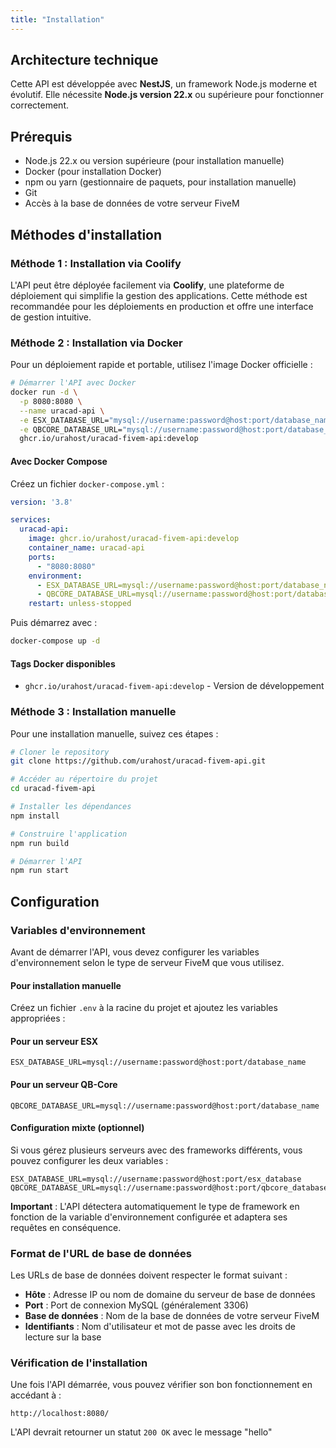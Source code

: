 ```yaml
---
title: "Installation"
---
```


## Architecture technique

Cette API est développée avec **NestJS**, un framework Node.js moderne et évolutif. Elle nécessite **Node.js version 22.x** ou supérieure pour fonctionner correctement.

## Prérequis

- Node.js 22.x ou version supérieure (pour installation manuelle)
- Docker (pour installation Docker)
- npm ou yarn (gestionnaire de paquets, pour installation manuelle)
- Git
- Accès à la base de données de votre serveur FiveM

## Méthodes d'installation

### Méthode 1 : Installation via Coolify

L'API peut être déployée facilement via **Coolify**, une plateforme de déploiement qui simplifie la gestion des applications. Cette méthode est recommandée pour les déploiements en production et offre une interface de gestion intuitive.

### Méthode 2 : Installation via Docker

Pour un déploiement rapide et portable, utilisez l'image Docker officielle :

```bash
# Démarrer l'API avec Docker
docker run -d \
  -p 8080:8080 \
  --name uracad-api \
  -e ESX_DATABASE_URL="mysql://username:password@host:port/database_name" \
  -e QBCORE_DATABASE_URL="mysql://username:password@host:port/database_name" \
  ghcr.io/urahost/uracad-fivem-api:develop
```

#### Avec Docker Compose

Créez un fichier `docker-compose.yml` :

```yaml
version: '3.8'

services:
  uracad-api:
    image: ghcr.io/urahost/uracad-fivem-api:develop
    container_name: uracad-api
    ports:
      - "8080:8080"
    environment:
      - ESX_DATABASE_URL=mysql://username:password@host:port/database_name
      - QBCORE_DATABASE_URL=mysql://username:password@host:port/database_name
    restart: unless-stopped
```

Puis démarrez avec :

```bash
docker-compose up -d
```

#### Tags Docker disponibles

- `ghcr.io/urahost/uracad-fivem-api:develop` - Version de développement

### Méthode 3 : Installation manuelle

Pour une installation manuelle, suivez ces étapes :

```bash
# Cloner le repository
git clone https://github.com/urahost/uracad-fivem-api.git

# Accéder au répertoire du projet
cd uracad-fivem-api

# Installer les dépendances
npm install

# Construire l'application
npm run build

# Démarrer l'API
npm run start
```

## Configuration

### Variables d'environnement

Avant de démarrer l'API, vous devez configurer les variables d'environnement selon le type de serveur FiveM que vous utilisez.

#### Pour installation manuelle

Créez un fichier `.env` à la racine du projet et ajoutez les variables appropriées :

#### Pour un serveur ESX

```env
ESX_DATABASE_URL=mysql://username:password@host:port/database_name
```

#### Pour un serveur QB-Core

```env
QBCORE_DATABASE_URL=mysql://username:password@host:port/database_name
```

#### Configuration mixte (optionnel)

Si vous gérez plusieurs serveurs avec des frameworks différents, vous pouvez configurer les deux variables :

```env
ESX_DATABASE_URL=mysql://username:password@host:port/esx_database
QBCORE_DATABASE_URL=mysql://username:password@host:port/qbcore_database
```

**Important** : L'API détectera automatiquement le type de framework en fonction de la variable d'environnement configurée et adaptera ses requêtes en conséquence.

### Format de l'URL de base de données

Les URLs de base de données doivent respecter le format suivant :

- **Hôte** : Adresse IP ou nom de domaine du serveur de base de données
- **Port** : Port de connexion MySQL (généralement 3306)
- **Base de données** : Nom de la base de données de votre serveur FiveM
- **Identifiants** : Nom d'utilisateur et mot de passe avec les droits de lecture sur la base

### Vérification de l'installation

Une fois l'API démarrée, vous pouvez vérifier son bon fonctionnement en accédant à :

```
http://localhost:8080/
```

L'API devrait retourner un statut `200 OK` avec le message "hello"